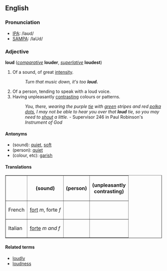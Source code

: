 ==English==
===Pronunciation===
*[[w:IPA|IPA]]: /laʊd/
*[[w:SAMPA|SAMPA]]: /laUd/

===Adjective===
'''loud''' (''[[comparative]]'' '''louder''', ''[[superlative]]'' '''loudest''')

#Of a sound, of great [[intensity]].
#:''Turn that music down, it's too '''loud.'''''
#Of a person, tending to speak with a loud voice.
#Having unpleasantly [[contrast]]ing colours or patterns.
#:''You, there, wearing the purple [[tie]] with [[green]] stripes and red [[polka dot]]s, I may not be able to hear you over that '''loud''' tie, so you may need to [[shout]] a little.'' - Supervisor 246 in Paul Robinson's ''Instrument of God''

====Antonyms====
*(sound): [[quiet]], [[soft]]
*(person): [[quiet]]
*(colour, etc): [[garish]]

====Translations====

<table border="1" align="center" cellpadding="5">
<tr><th>        <th> (sound) <th> (person) <th> (unpleasantly<br>contrasting) </tr>
<tr><td>French  <td> [[fort#French|fort]] ''m'', forte ''f'' <td>  <td>  </tr>
<tr><td>Italian <td> [[forte#Italian|forte]] ''m and f'' <td>  <td>  </tr>
</table>

====Related terms====
*[[loudly]]
*[[loudness]]